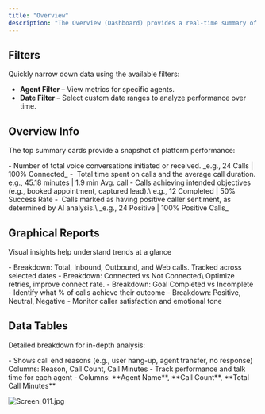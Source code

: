 ```yaml
---
title: "Overview"
description: "The Overview (Dashboard) provides a real-time summary of your call performance, agent activity, and campaign outcomes. Use it to track conversations, measure results, and optimize agent and campaign performance with clarity."
---
```


## **Filters**

Quickly narrow down data using the available filters:

- **Agent Filter** – View metrics for specific agents.
- **Date Filter** – Select custom date ranges to analyze performance over time.

## **Overview Info**

The top summary cards provide a snapshot of platform performance:

<CardGroup cols={2}>
  <Card title="Total Calls" icon="phone-volume" color="#034737">
    - Number of total voice conversations initiated or received. _e.g., 24 Calls | 100% Connected_
  </Card>
  <Card title="Call Minutes" icon="clock-nine" color="#034737">
    -  Total time spent on calls and the average call duration. e.g., 45.18 minutes | 1.9 min Avg. call
  </Card>
  <Card title="Goal Completed" icon="goal-net">
    - Calls achieving intended objectives (e.g., booked appointment, captured lead).\
      e.g., 12 Completed | 50% Success Rate
  </Card>
  <Card title="Positive Sentiment" icon="face-smile" color="#034737">
    -  Calls marked as having positive caller sentiment, as determined by AI analysis.\
      _e.g., 24 Positive | 100% Positive Calls_
  </Card>
</CardGroup>

## **Graphical Reports**

Visual insights help understand trends at a glance

<CardGroup cols={2}>
  <Card title="Calls by Type" icon="phone-plus" color="#034737">
    - Breakdown: Total, Inbound, Outbound, and Web calls. Tracked across selected dates
  </Card>
  <Card title="Calls by Status" icon="chart-candlestick" color="#034737">
    - Breakdown: Connected vs Not Connected\
      Optimize retries, improve connect rate.
  </Card>
  <Card title="Calls by Goal Status" icon="chart-pie" color="#034737">
    - Breakdown: Goal Completed vs Incomplete
    - Identify what % of calls achieve their outcome
  </Card>
  <Card title="Calls by User Sentiment" icon="people-group" color="#034737">
    - Breakdown: Positive, Neutral, Negative
    - Monitor caller satisfaction and emotional tone
  </Card>
</CardGroup>

## **Data Tables**

Detailed breakdown for in-depth analysis:

<CardGroup cols={2}>
  <Card title="Call Ended by Reason" icon="phone-missed" color="#034737">
    - Shows call end reasons (e.g., user hang-up, agent transfer, no response) Columns: Reason, Call Count, Call Minutes
  </Card>
  <Card title="Call Minutes by Agents" icon="clock-rotate-left" color="#034737">
    - Track performance and talk time for each agent
    - Columns: **Agent Name**, **Call Count**, **Total Call Minutes**
  </Card>
</CardGroup>

![Screen_011.jpg](/images/Screen_011.jpg)